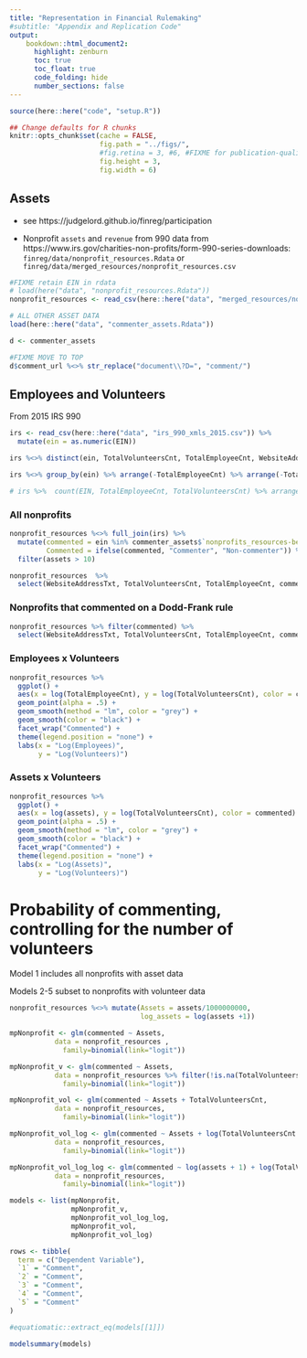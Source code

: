 ```yaml
---
title: "Representation in Financial Rulemaking"
#subtitle: "Appendix and Replication Code"
output:
    bookdown::html_document2:
      highlight: zenburn
      toc: true
      toc_float: true
      code_folding: hide
      number_sections: false
---
```


```r
source(here::here("code", "setup.R"))

## Change defaults for R chunks
knitr::opts_chunk$set(cache = FALSE,
                      fig.path = "../figs/",
                      #fig.retina = 3, #6, #FIXME for publication-quality images 
                      fig.height = 3,
                      fig.width = 6)
```


## Assets 

- see https://judgelord.github.io/finreg/participation

- Nonprofit `assets` and `revenue` from 990 data from https://www.irs.gov/charities-non-profits/form-990-series-downloads: `finreg/data/nonprofit_resources.Rdata` or `finreg/data/merged_resources/nonprofit_resources.csv`

```r
#FIXME retain EIN in rdata 
# load(here("data", "nonprofit_resources.Rdata"))
nonprofit_resources <- read_csv(here::here("data", "merged_resources/nonprofits_resources.csv")) 

# ALL OTHER ASSET DATA 
load(here::here("data", "commenter_assets.Rdata"))

d <- commenter_assets

#FIXME MOVE TO TOP 
d$comment_url %<>% str_replace("document\\?D=", "comment/")
```


## Employees and Volunteers 

From 2015 IRS 990 

```r
irs <- read_csv(here::here("data", "irs_990_xmls_2015.csv")) %>% 
  mutate(ein = as.numeric(EIN))

irs %<>% distinct(ein, TotalVolunteersCnt, TotalEmployeeCnt, WebsiteAddressTxt) 

irs %<>% group_by(ein) %>% arrange(-TotalEmployeeCnt) %>% arrange(-TotalVolunteersCnt) %>% slice_head(n = 1) %>% ungroup() 

# irs %>%  count(EIN, TotalEmployeeCnt, TotalVolunteersCnt) %>% arrange(-n)

```

### All nonprofits
```r
nonprofit_resources %<>% full_join(irs) %>% 
  mutate(commented = ein %in% commenter_assets$`nonprofits_resources-bestMatch:ein`,
         Commented = ifelse(commented, "Commenter", "Non-commenter")) %>% 
  filter(assets > 10)

nonprofit_resources  %>% 
  select(WebsiteAddressTxt, TotalVolunteersCnt, TotalEmployeeCnt, commented) %>%  arrange(-TotalVolunteersCnt) %>% kablebox()
```


### Nonprofits that commented on a Dodd-Frank rule
```r
nonprofit_resources %>% filter(commented) %>% 
  select(WebsiteAddressTxt, TotalVolunteersCnt, TotalEmployeeCnt, commented) %>%  arrange(-TotalVolunteersCnt) %>% kablebox()
```


### Employees x Volunteers 
```r
nonprofit_resources %>% 
  ggplot() + 
  aes(x = log(TotalEmployeeCnt), y = log(TotalVolunteersCnt), color = commented) + 
  geom_point(alpha = .5) + 
  geom_smooth(method = "lm", color = "grey") + 
  geom_smooth(color = "black") + 
  facet_wrap("Commented") +
  theme(legend.position = "none") +
  labs(x = "Log(Employees)",
       y = "Log(Volunteers)")
```


### Assets x Volunteers 
```r
nonprofit_resources %>% 
  ggplot() + 
  aes(x = log(assets), y = log(TotalVolunteersCnt), color = commented) + 
  geom_point(alpha = .5) + 
  geom_smooth(method = "lm", color = "grey") + 
  geom_smooth(color = "black") + 
  facet_wrap("Commented") +
  theme(legend.position = "none") +
  labs(x = "Log(Assets)",
       y = "Log(Volunteers)")
```


# Probability of commenting, controlling for the number of volunteers

Model 1 includes all nonprofits with asset data 

Models 2-5 subset to nonprofits with volunteer data

```r
nonprofit_resources %<>% mutate(Assets = assets/1000000000,
                                log_assets = log(assets +1))

mpNonprofit <- glm(commented ~ Assets,
           data = nonprofit_resources , 
             family=binomial(link="logit"))

mpNonprofit_v <- glm(commented ~ Assets,
           data = nonprofit_resources %>% filter(!is.na(TotalVolunteersCnt)), 
             family=binomial(link="logit"))

mpNonprofit_vol <- glm(commented ~ Assets + TotalVolunteersCnt,
           data = nonprofit_resources, 
             family=binomial(link="logit"))

mpNonprofit_vol_log <- glm(commented ~ Assets + log(TotalVolunteersCnt + 1),
           data = nonprofit_resources, 
             family=binomial(link="logit"))

mpNonprofit_vol_log_log <- glm(commented ~ log(assets + 1) + log(TotalVolunteersCnt + 1),
           data = nonprofit_resources, 
             family=binomial(link="logit"))

models <- list(mpNonprofit, 
               mpNonprofit_v,
               mpNonprofit_vol_log_log,
               mpNonprofit_vol,
               mpNonprofit_vol_log)

rows <- tibble(
  term = c("Dependent Variable"),
  `1` = "Comment",
  `2` = "Comment",  
  `3` = "Comment",  
  `4` = "Comment",  
  `5` = "Comment"
)

#equatiomatic::extract_eq(models[[1]]) 

modelsummary(models)
```
